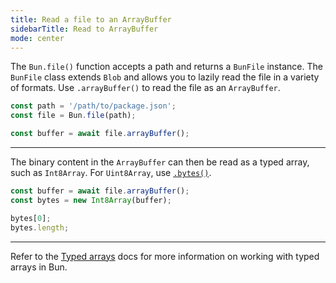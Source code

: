 ```yaml
---
title: Read a file to an ArrayBuffer
sidebarTitle: Read to ArrayBuffer
mode: center
---
```


The `Bun.file()` function accepts a path and returns a `BunFile` instance. The `BunFile` class extends `Blob` and allows you to lazily read the file in a variety of formats. Use `.arrayBuffer()` to read the file as an `ArrayBuffer`.

```ts index.ts icon="/icons/typescript.svg"
const path = '/path/to/package.json';
const file = Bun.file(path);

const buffer = await file.arrayBuffer();
```

---

The binary content in the `ArrayBuffer` can then be read as a typed array, such as `Int8Array`. For `Uint8Array`, use [`.bytes()`](./uint8array).

```ts index.ts icon="/icons/typescript.svg"
const buffer = await file.arrayBuffer();
const bytes = new Int8Array(buffer);

bytes[0];
bytes.length;
```

---

Refer to the [Typed arrays](https://bun.com/docs/api/binary-data#typedarray) docs for more information on working with typed arrays in Bun.
